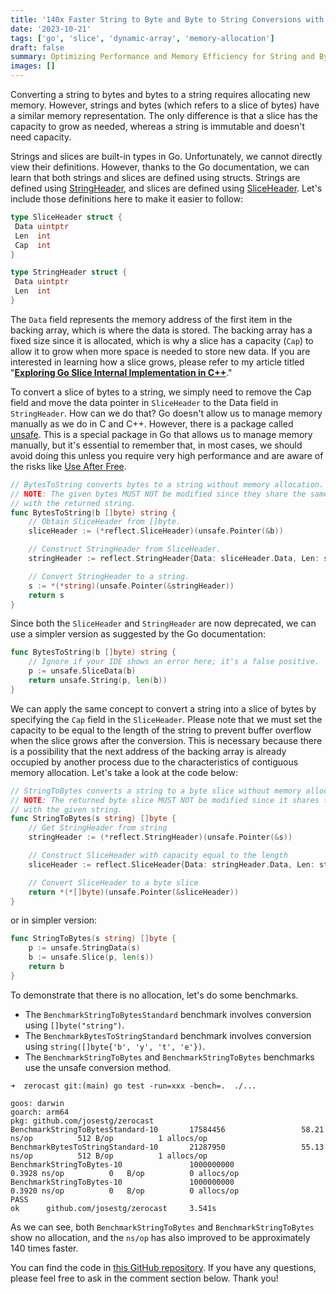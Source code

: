 ```yaml
---
title: '140x Faster String to Byte and Byte to String Conversions with Zero Allocation in Go'
date: '2023-10-21'
tags: ['go', 'slice', 'dynamic-array', 'memory-allocation']
draft: false
summary: Optimizing Performance and Memory Efficiency for String and Byte Conversions.
images: []
---
```


Converting a string to bytes and bytes to a string requires allocating new memory. However, strings and bytes (which refers to a slice of bytes) have a similar memory representation. The only difference is that a slice has the capacity to grow as needed, whereas a string is immutable and doesn't need capacity.

Strings and slices are built-in types in Go. Unfortunately, we cannot directly view their definitions. However, thanks to the Go documentation, we can learn that both strings and slices are defined using structs. Strings are defined using [StringHeader](https://pkg.go.dev/reflect#StringHeader), and slices are defined using [SliceHeader](https://pkg.go.dev/reflect#SliceHeader). Let's include those definitions here to make it easier to follow:

```go
type SliceHeader struct {
 Data uintptr
 Len  int
 Cap  int
}

type StringHeader struct {
 Data uintptr
 Len  int
}
```

The `Data` field represents the memory address of the first item in the backing array, which is where the data is stored. The backing array has a fixed size since it is allocated, which is why a slice has a capacity (`Cap`) to allow it to grow when more space is needed to store new data. If you are interested in learning how a slice grows, please refer to my article titled "**[Exploring Go Slice Internal Implementation in C++](https://josestg.com/blog/exploring-slice-internal-implementation-go)**."


To convert a slice of bytes to a string, we simply need to remove the Cap field and move the data pointer in `SliceHeader` to the Data field in `StringHeader`. How can we do that? Go doesn't allow us to manage memory manually as we do in C and C++. However, there is a package called [unsafe](https://pkg.go.dev/unsafe). This is a special package in Go that allows us to manage memory manually, but it's essential to remember that, in most cases, we should avoid doing this unless you require very high performance and are aware of the risks like [Use After Free](https://owasp.org/www-community/vulnerabilities/Using_freed_memory).


```go
// BytesToString converts bytes to a string without memory allocation.
// NOTE: The given bytes MUST NOT be modified since they share the same backing array
// with the returned string.
func BytesToString(b []byte) string {
	// Obtain SliceHeader from []byte.
	sliceHeader := (*reflect.SliceHeader)(unsafe.Pointer(&b))

	// Construct StringHeader from SliceHeader.
	stringHeader := reflect.StringHeader{Data: sliceHeader.Data, Len: sliceHeader.Len}

	// Convert StringHeader to a string.
	s := *(*string)(unsafe.Pointer(&stringHeader))
	return s
}
```

Since both the `SliceHeader` and `StringHeader` are now deprecated, we can use a simpler version as suggested by the Go documentation:

```go
func BytesToString(b []byte) string {
	// Ignore if your IDE shows an error here; it's a false positive.
	p := unsafe.SliceData(b)
	return unsafe.String(p, len(b))
}
```

We can apply the same concept to convert a string into a slice of bytes by specifying the `Cap` field in the `SliceHeader`. Please note that we must set the capacity to be equal to the length of the string to prevent buffer overflow when the slice grows after the conversion. This is necessary because there is a possibility that the next address of the backing array is already occupied by another process due to the characteristics of contiguous memory allocation. Let's take a look at the code below:

```go
// StringToBytes converts a string to a byte slice without memory allocation.
// NOTE: The returned byte slice MUST NOT be modified since it shares the same backing array
// with the given string.
func StringToBytes(s string) []byte {
	// Get StringHeader from string
	stringHeader := (*reflect.StringHeader)(unsafe.Pointer(&s))

	// Construct SliceHeader with capacity equal to the length
	sliceHeader := reflect.SliceHeader{Data: stringHeader.Data, Len: stringHeader.Len, Cap: stringHeader.Len}

	// Convert SliceHeader to a byte slice
	return *(*[]byte)(unsafe.Pointer(&sliceHeader))
}
```

or in simpler version:

```go
func StringToBytes(s string) []byte {
	p := unsafe.StringData(s)
	b := unsafe.Slice(p, len(s))
	return b
}
```

To demonstrate that there is no allocation, let's do some benchmarks.

- The `BenchmarkStringToBytesStandard` benchmark involves conversion using `[]byte("string")`.
- The `BenchmarkBytesToStringStandard` benchmark involves conversion using `string([]byte{'b', 'y', 't', 'e'})`.
- The `BenchmarkStringToBytes` and `BenchmarkStringToBytes` benchmarks use the unsafe conversion method.

```shell
➜  zerocast git:(main) go test -run=xxx -bench=.  ./...

goos: darwin
goarch: arm64
pkg: github.com/josestg/zerocast
BenchmarkStringToBytesStandard-10       17584456                 58.21  ns/op          512 B/op          1 allocs/op
BenchmarkBytesToStringStandard-10       21287950                 55.13  ns/op          512 B/op          1 allocs/op
BenchmarkStringToBytes-10               1000000000               0.3928 ns/op          0   B/op          0 allocs/op
BenchmarkStringToBytes-10               1000000000               0.3920 ns/op          0   B/op          0 allocs/op
PASS
ok      github.com/josestg/zerocast     3.541s
```

As we can see, both `BenchmarkStringToBytes` and `BenchmarkStringToBytes` show no allocation, and the `ns/op` has also improved to be approximately 140 times faster.

You can find the code in [this GitHub repository](https://github.com/josestg/zerocast). If you have any questions, please feel free to ask in the comment section below. Thank you!